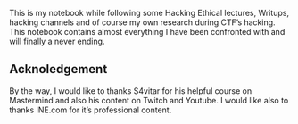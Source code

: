 This is my notebook while following some Hacking Ethical lectures, Writups, hacking channels and of course my own research during CTF's hacking.
This notebook contains almost everything I have been confronted with and will finally a never ending. 

## Acknoledgement {-}

By the way, I would like to thanks S4vitar for his helpful course on Mastermind and also his content on Twitch and Youtube.
I would like also to thanks INE.com for it's professional content.

